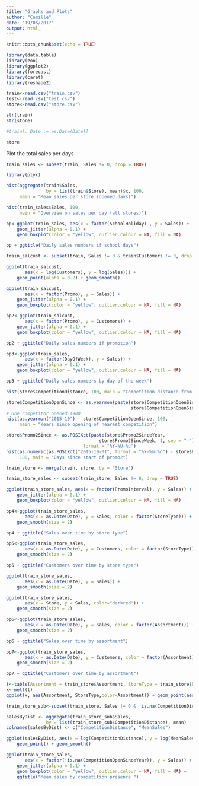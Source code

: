 ```yaml
---
title: "Graphs and Plots"
author: "Camille"
date: "19/06/2017"
output: html_
---
```

    
```r
knitr::opts_chunk$set(echo = TRUE)
```

```r
library(data.table)
library(zoo)
library(ggplot2)
library(forecast)
library(caret)
library(reshape2) 
```

```r
train<-read.csv("train.csv")
test<-read.csv("test.csv")
store<-read.csv("store.csv")
```

```r
str(train)
str(store)

#train[, Date := as.Date(Date)]

store
```
Plot the total sales per days
```r
train_sales <- subset(train, Sales != 0, drop = TRUE)

library(plyr)

hist(aggregate(train$Sales, 
               by = list(train$Store), mean)$x, 100, 
     main = "Mean sales per store (opened days)")

```

```r
hist(train_sales$Sales, 100,
     main = "Overview on sales per day (all stores)")

```


```r

bp<-ggplot(train_sales, aes(x = factor(SchoolHoliday) , y = Sales)) +
    geom_jitter(alpha = 0.1) +
    geom_boxplot(color = "yellow", outlier.colour = NA, fill = NA)

bp + ggtitle("Daily sales numbers if school days")
```

```r

train_salcust <- subset(train, Sales != 0 & train$Customers != 0, drop = TRUE)

ggplot(train_salcust,
       aes(x = log(Customers), y = log(Sales))) + 
    geom_point(alpha = 0.2) + geom_smooth()

```

```r

ggplot(train_salcust,
       aes(x = factor(Promo), y = Sales)) + 
    geom_jitter(alpha = 0.1) +
    geom_boxplot(color = "yellow", outlier.colour = NA, fill = NA)
```

```r

bp2<-ggplot(train_salcust,
       aes(x = factor(Promo), y = Customers)) + 
    geom_jitter(alpha = 0.1) +
    geom_boxplot(color = "yellow", outlier.colour = NA, fill = NA)

bp2 + ggtitle("Daily sales numbers if promotion")
```
```r

bp3<-ggplot(train_sales,
       aes(x = factor(DayOfWeek), y = Sales)) + 
    geom_jitter(alpha = 0.1) + 
    geom_boxplot(color = "yellow", outlier.colour = NA, fill = NA)

bp3 + ggtitle("Daily sales numbers by day of the week")
```
```r
hist(store$CompetitionDistance, 100, main = "Competition distance from stores")
```
```r
store$CompetitionOpenSince <- as.yearmon(paste(store$CompetitionOpenSinceYear, 
                                               store$CompetitionOpenSinceMonth, sep = "-"))
# One competitor opened 1900
hist(as.yearmon("2015-10") - store$CompetitionOpenSince, 100, 
     main = "Years since opening of nearest competition")
```
```r
store$Promo2Since <- as.POSIXct(paste(store$Promo2SinceYear, 
                                   store$Promo2SinceWeek, 1, sep = "-"),
                             format = "%Y-%U-%u")
hist(as.numeric(as.POSIXct("2015-10-01", format = "%Y-%m-%d") - store$Promo2Since), 
     100, main = "Days since start of promo2")
```

```r
train_store <- merge(train, store, by = "Store")

train_store_sales <- subset(train_store, Sales != 0, drop = TRUE)

ggplot(train_store_sales, aes(x = factor(PromoInterval), y = Sales)) + 
    geom_jitter(alpha = 0.1) + 
    geom_boxplot(color = "yellow", outlier.colour = NA, fill = NA)

```

```r
bp4<-ggplot(train_store_sales, 
       aes(x = as.Date(Date), y = Sales, color = factor(StoreType))) + 
    geom_smooth(size = 2)

bp4 + ggtitle("Sales over time by store type")
```

```r
bp5<-ggplot(train_store_sales, 
       aes(x = as.Date(Date), y = Customers, color = factor(StoreType))) + 
    geom_smooth(size = 2)

bp5 + ggtitle("Customers over time by store type")

```

```r
ggplot(train_store_sales, 
       aes(x = as.Date(Date), y = Sales)) + 
    geom_smooth(size = 2)
```

```r
ggplot(train_store_sales, 
       aes(x = Store, y = Sales, color="darkred")) + 
    geom_smooth(size = 2)

```

```r
bp6<-ggplot(train_store_sales, 
       aes(x = as.Date(Date), y = Sales, color = factor(Assortment))) + 
    geom_smooth(size = 2)

bp6 + ggtitle("Sales over time by assortment")
```

```r
bp7<-ggplot(train_store_sales, 
       aes(x = as.Date(Date), y = Customers, color = factor(Assortment))) + 
    geom_smooth(size = 2)

bp7 + ggtitle("Customers over time by assortment")
```

```r
t<-table(Assortment = train_store$Assortment, StoreType = train_store$StoreType) 
x<-melt(t) 
ggplot(x, aes(Assortment, StoreType,color=Assortment)) + geom_point(aes(size = value), alpha=0.8,show_guide=FALSE) + geom_text(aes(label = value), color="white") + scale_size(range = c(10,38))
```

```r
train_store_sub<-subset(train_store, Sales != 0 & !is.na(CompetitionDistance), drop = TRUE)

salesByDist <- aggregate(train_store_sub$Sales, 
               by = list(train_store_sub$CompetitionDistance), mean)
colnames(salesByDist) <- c("CompetitionDistance", "MeanSales")

ggplot(salesByDist, aes(x = log(CompetitionDistance), y = log(MeanSales))) + 
    geom_point() + geom_smooth()
```

```r
ggplot(train_store_sales,
       aes(x = factor(!is.na(CompetitionOpenSinceYear)), y = Sales)) +
    geom_jitter(alpha = 0.1) +
    geom_boxplot(color = "yellow", outlier.colour = NA, fill = NA) +
    ggtitle("Mean sales by competition presence ")
```
